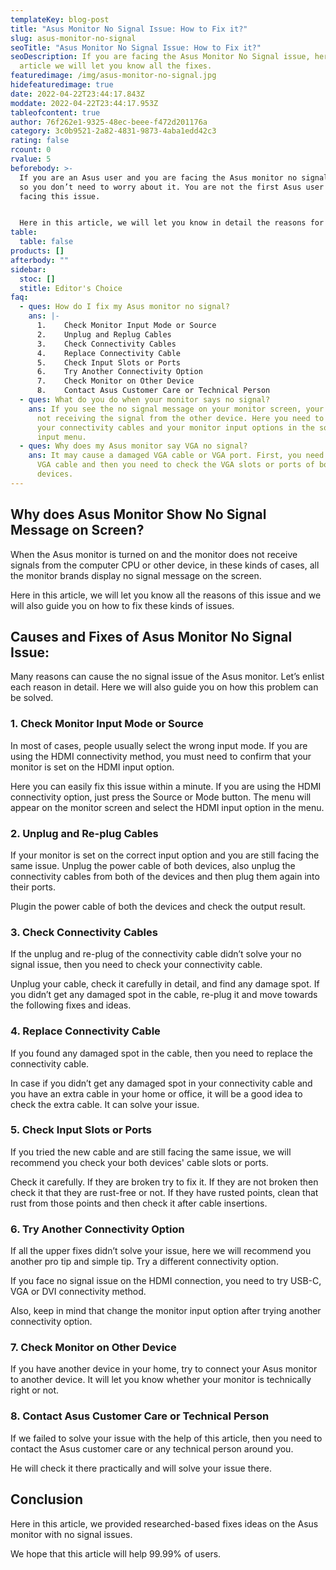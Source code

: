 ```yaml
---
templateKey: blog-post
title: "Asus Monitor No Signal Issue: How to Fix it?"
slug: asus-monitor-no-signal
seoTitle: "Asus Monitor No Signal Issue: How to Fix it?"
seoDescription: If you are facing the Asus Monitor No Signal issue, here in this
  article we will let you know all the fixes.
featuredimage: /img/asus-monitor-no-signal.jpg
hidefeaturedimage: true
date: 2022-04-22T23:44:17.843Z
moddate: 2022-04-22T23:44:17.953Z
tableofcontent: true
author: 76f262e1-9325-48ec-beee-f472d201176a
category: 3c0b9521-2a82-4831-9873-4aba1edd42c3
rating: false
rcount: 0
rvalue: 5
beforebody: >-
  If you are an Asus user and you are facing the Asus monitor no signal issue,
  so you don’t need to worry about it. You are not the first Asus user who is
  facing this issue. 


  Here in this article, we will let you know in detail the reasons for the Asus monitor no signal issue and how to fix it easily within a few minutes.
table:
  table: false
products: []
afterbody: ""
sidebar:
  stoc: []
  stitle: Editor's Choice
faq:
  - ques: How do I fix my Asus monitor no signal?
    ans: |-
      1.	Check Monitor Input Mode or Source
      2.	Unplug and Replug Cables
      3.	Check Connectivity Cables
      4.	Replace Connectivity Cable
      5.	Check Input Slots or Ports
      6.	Try Another Connectivity Option
      7.	Check Monitor on Other Device
      8.	Contact Asus Customer Care or Technical Person
  - ques: What do you do when your monitor says no signal?
    ans: If you see the no signal message on your monitor screen, your monitor is
      not receiving the signal from the other device. Here you need to check
      your connectivity cables and your monitor input options in the source or
      input menu.
  - ques: Why does my Asus monitor say VGA no signal?
    ans: It may cause a damaged VGA cable or VGA port. First, you need to check the
      VGA cable and then you need to check the VGA slots or ports of both the
      devices.
---
```

## **Why does Asus Monitor Show No Signal Message on Screen?**

When the Asus monitor is turned on and the monitor does not receive signals from the computer CPU or other device, in these kinds of cases, all the monitor brands display no signal message on the screen.

Here in this article, we will let you know all the reasons of this issue and we will also guide you on how to fix these kinds of issues.

## **Causes and Fixes of Asus Monitor No Signal Issue:**

Many reasons can cause the no signal issue of the Asus monitor. Let’s enlist each reason in detail. Here we will also guide you on how this problem can be solved.

### **1. Check Monitor Input Mode or Source**

In most of cases, people usually select the wrong input mode. If you are using the HDMI connectivity method, you must need to confirm that your monitor is set on the HDMI input option.

Here you can easily fix this issue within a minute. If you are using the HDMI connectivity option, just press the Source or Mode button. The menu will appear on the monitor screen and select the HDMI input option in the menu.

### **2. Unplug and Re-plug Cables**

If your monitor is set on the correct input option and you are still facing the same issue. Unplug the power cable of both devices, also unplug the connectivity cables from both of the devices and then plug them again into their ports.

Plugin the power cable of both the devices and check the output result.

### **3. Check Connectivity Cables**

If the unplug and re-plug of the connectivity cable didn’t solve your no signal issue, then you need to check your connectivity cable.

Unplug your cable, check it carefully in detail, and find any damage spot. If you didn’t get any damaged spot in the cable, re-plug it and move towards the following fixes and ideas.

### **4. Replace Connectivity Cable**

If you found any damaged spot in the cable, then you need to replace the connectivity cable. 

In case if you didn’t get any damaged spot in your connectivity cable and you have an extra cable in your home or office, it will be a good idea to check the extra cable. It can solve your issue.

### **5. Check Input Slots or Ports**

If you tried the new cable and are still facing the same issue, we will recommend you check your both devices' cable slots or ports.

Check it carefully. If they are broken try to fix it. If they are not broken then check it that they are rust-free or not. If they have rusted points, clean that rust from those points and then check it after cable insertions.

### **6. Try Another Connectivity Option**

If all the upper fixes didn’t solve your issue, here we will recommend you another pro tip and simple tip. Try a different connectivity option.

If you face no signal issue on the HDMI connection, you need to try USB-C, VGA or DVI connectivity method. 

Also, keep in mind that change the monitor input option after trying another connectivity option.

### **7. Check Monitor on Other Device**

If you have another device in your home, try to connect your Asus monitor to another device. It will let you know whether your monitor is technically right or not.

### **8. Contact Asus Customer Care or Technical Person**

If we failed to solve your issue with the help of this article, then you need to contact the Asus customer care or any technical person around you.

He will check it there practically and will solve your issue there.

## **Conclusion**

Here in this article, we provided researched-based fixes ideas on the Asus monitor with no signal issues. 

We hope that this article will help 99.99% of users.